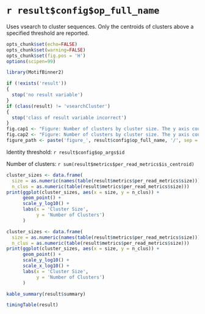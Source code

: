 

# `r result$config$op_full_name`

Uses vsearch to cluster sequences. Only the centroids of clusters above a specified threshold are reported.


```r
opts_chunk$set(echo=FALSE)
opts_chunk$set(warning=FALSE)
opts_chunk$set(fig.pos = 'H')
options(scipen=99)

library(MotifBinner2)

if (!exists('result'))
{
  stop('no result variable')
}
if (class(result) != 'vsearchCluster')
{
  stop('class of result variable incorrect')
}
fig.cap1 <- "Figure: Number of clusters by cluster size. The y axis counts the number of clusters of the size given on the x-axis. Note the log scale on the y-axis."
fig.cap2 <- "Figure: Number of clusters by cluster size. The y axis counts the number of clusters of the size given on the x-axis. Note the log scale on both axes."
figure_path <- paste('figure_', result$config$op_full_name, '/', sep = '')
```

Identity threshold: `r result$config$op_args$id`


Number of clusters: `r sum(result$metrics$per_read_metrics$is_centroid)`

```r
cluster_sizes <- data.frame(
  size = as.numeric(names(table(result$metrics$per_read_metrics$size))),
  n_clus = as.numeric(table(result$metrics$per_read_metrics$size)))
print(ggplot(cluster_sizes, aes(x = size, y = n_clus)) + 
      geom_point() + 
      scale_y_log10() + 
      labs(x = 'Cluster Size',
           y = 'Number of Clusters')
      )
```

```r
cluster_sizes <- data.frame(
  size = as.numeric(names(table(result$metrics$per_read_metrics$size))),
  n_clus = as.numeric(table(result$metrics$per_read_metrics$size)))
print(ggplot(cluster_sizes, aes(x = size, y = n_clus)) + 
      geom_point() + 
      scale_y_log10() + 
      scale_x_log10() + 
      labs(x = 'Cluster Size',
           y = 'Number of Clusters')
      )
```

```r
kable_summary(result$summary)

timingTable(result)
```

